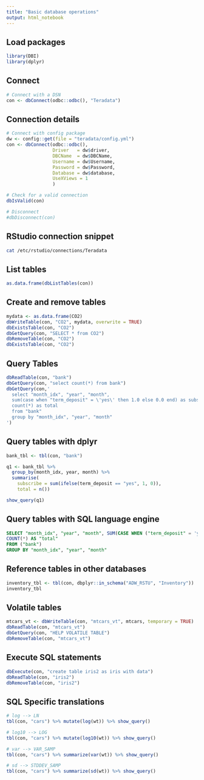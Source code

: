 ```yaml
---
title: "Basic database operations"
output: html_notebook
---
```


## Load packages

```r
library(DBI)
library(dplyr)
```

## Connect

```r
# Connect with a DSN
con <- dbConnect(odbc::odbc(), "Teradata")
```

## Connection details

```r
# Connect with config package
dw <- config::get(file = "teradata/config.yml")
con <- dbConnect(odbc::odbc(),
                 Driver   = dw$driver,
                 DBCName  = dw$DBCName,
                 Username = dw$Username,
                 Password = dw$Password,
                 Database = dw$database,
                 UseXViews = 1
                 )

# Check for a valid connection
dbIsValid(con)

# Disconnect
#dbDisconnect(con)
```

## RStudio connection snippet

```bash
cat /etc/rstudio/connections/Teradata
```

## List tables

```r
as.data.frame(dbListTables(con))
```

## Create and remove tables

```r
mydata <- as.data.frame(CO2)
dbWriteTable(con, "CO2", mydata, overwrite = TRUE)
dbExistsTable(con, "CO2")
dbGetQuery(con, "SELECT * from CO2")
dbRemoveTable(con, "CO2")
dbExistsTable(con, "CO2")
```

## Query Tables

```r
dbReadTable(con, "bank")
dbGetQuery(con, "select count(*) from bank")
dbGetQuery(con,'
  select "month_idx", "year", "month",
  sum(case when "term_deposit" = \'yes\' then 1.0 else 0.0 end) as subscribe,
  count(*) as total
  from "bank"
  group by "month_idx", "year", "month"
')
```

## Query tables with dplyr

```r
bank_tbl <- tbl(con, "bank")

q1 <- bank_tbl %>%
  group_by(month_idx, year, month) %>%
  summarise(
    subscribe = sum(ifelse(term_deposit == "yes", 1, 0)),
    total = n())

show_query(q1)
```

## Query tables with SQL language engine

```sql
SELECT "month_idx", "year", "month", SUM(CASE WHEN ("term_deposit" = 'yes') THEN (1.0) ELSE (0.0) END) AS "subscribe",
COUNT(*) AS "total"
FROM ("bank") 
GROUP BY "month_idx", "year", "month"
```

## Reference tables in other databases

```r
inventory_tbl <- tbl(con, dbplyr::in_schema("ADW_RSTU", "Inventory"))
inventory_tbl
```

## Volatile tables

```r
mtcars_vt <- dbWriteTable(con, "mtcars_vt", mtcars, temporary = TRUE)
dbReadTable(con, "mtcars_vt")
dbGetQuery(con, "HELP VOLATILE TABLE")
dbRemoveTable(con, "mtcars_vt")
```

## Execute SQL statements

```r
dbExecute(con, "create table iris2 as iris with data")
dbReadTable(con, "iris2")
dbRemoveTable(con, "iris2")
```

## SQL Specific translations

```r
# log --> LN
tbl(con, "cars") %>% mutate(log(wt)) %>% show_query()

# log10 --> LOG
tbl(con, "cars") %>% mutate(log10(wt)) %>% show_query()

# var --> VAR_SAMP
tbl(con, "cars") %>% summarize(var(wt)) %>% show_query()

# sd --> STDDEV_SAMP
tbl(con, "cars") %>% summarize(sd(wt)) %>% show_query()
```
